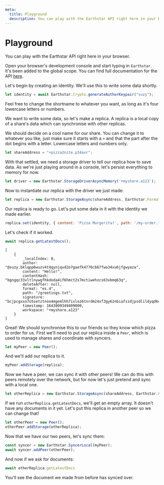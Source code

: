 ```yaml
---
meta:
  title: Playground
  description: You can play with the Earthstar API right here in your browser.
---
```



# Playground

You can play with the Earthstar API right here in your browser.

Open your browser's development console and start typing in `Earthstar`. It's been added to the global scope. You can find full documentation for the API [here](https://doc.deno.land/https://deno.land/x/stone_soup@v8.0.0/mod.ts).
  
Let's begin by creating an identity. We'll use this to write some data shortly.

```js
let identity = await Earthstar.Crypto.generateAuthorKeypair("suzy");
```

Feel free to change the shortname to whatever you want, as long as it's four lowercase letters or numbers.

We want to write some data, so let's make a replica. A replica is a local copy of a share's data which can synchronise with other replicas.

We should decide on a cool name for our share. You can change it to whatever you like, just make sure it starts with a `+` and that the part after the dot begins with a letter. Lowercase letters and numbers only.

```js
let shareAddress = "+pizza2nite.p34axr";
```

With that settled, we need a storage driver to tell our replica how to save data. As we're just playing around in a console, let's persist everything to memory for now.

```js
let driver = new Earthstar.StorageDriverAsyncMemory('+myshare.a123');
```

Now to instantiate our replica with the driver we just made:

```js
let replica = new Earthstar.StorageAsync(shareAddress, Earthstar.FormatValidatorEs4, driver);
```

Our replica is ready to go. Let's put some data in it with the identity we made earlier.

```js
replica.set(identity, { content: 'Pizza Margerita!', path: '/my-order.txt', format: 'es.4'});
```

Let's check if it worked.

```js
await replica.getLatestDocs();
```

```
[
	{
		_localIndex: 0,
		author: "@suzy.bklqpp6wuzv4t4qynjqvd2o7gaefk4776cb67fwo34xu6jfgwyaza",
		content: "Hello!",
		contentHash: "bgngqc33vltlnywgfhkdoda4if6hmct2s7mctiwehzcs63vbmq63q",
		deleteAfter: null,
		format: "es.4",
		path: "/greetings.txt",
		signature: "bcjpcgxxo7o5setztnoo4mgemlhh7ixloz6tnrdm24xf3gy62nbiafszdjpsdlildyqd6cp5gp46jxb4nummkxjmki4whnlgcjew4caa",
		timestamp: 1643809349409000,
		workspace: "+myshare.a123"
	}
]
```

Great! We should synchronise this to our friends so they know which pizza to order for us. First we'll need to put our replica inside a `Peer`, which is used to manage shares and coordinate with syncers.

```js
let myPeer = new Peer();
```

And we'll add our replica to it.

```js
myPeer.addStorage(replica);
```

Now we have a peer, we can sync it with other peers! We can do this with peers remotely over the network, but for now let's just pretend and sync with a local one.

```js
let otherReplica = new Earthstar.StorageAsync(shareAddress, Earthstar.FormatValidatorEs4, driver);
```

If we run `otherReplica.getLatestDocs`, we'll get an empty array. It doesn't have any documents in it yet. Let's put this replica in another peer so we can change that!

```js
let otherPeer = new Peer();
otherPeer.addStorage(otherReplica);
```

Now that we have our two peers, let's sync them:

```js
const syncer = new Earthstar.SyncerLocal(myPeer);
await syncer.addPeer(otherPeer);
```

And now if we ask for documents:

```js
await otherReplica.getLatestDocs
```

You'll see the document we made from before has synced over.



<ModuleInject/>